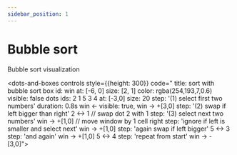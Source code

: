 ```yaml
---
sidebar_position: 1
---
```


# Bubble sort

Bubble sort visualization

 <dots-and-boxes  controls style={{height: 300}}  code="
       title: sort with bubble sort
       box id: win at: [-6, 0] size: [2, 1] color: rgba(254,193,7,0.6) visible: false
       dots ids: 2 1 5 3 4 at: [-3,0] size: 20
       step: '(1) select first two numbers' duration: 0.8s
       win <- visible: true, win -> +[3,0]
       step: '(2) swap if left bigger than right'
       2 <-> 1 // swap dot 2 with 1
       step: '(3) select next two numbers'
       win -> +[1,0] // move window by 1 cell right
       step: 'ignore if left is smaller and select next'
       win -> +[1,0]
       step: 'again swap if left bigger'
       5 <-> 3
       step: 'and again'
       win -> +[1,0]
       5 <-> 4
       step: 'repeat from start'
       win -> -[3,0]">
    </dots-and-boxes>